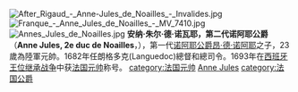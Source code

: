 [[File:After_Rigaud_-_Anne-Jules_de_Noailles_-_Invalides.jpg|thumb]]
[[File:Franque_-_Anne_Jules_de_Noailles_-_MV_7410.jpg|thumb]]
[[File:Annes_Jules_de_Noailles.jpg|thumb]]
'''安纳·朱尔·德·诺瓦耶，第二代诺阿耶公爵'''（'''Anne Jules, 2e duc de Noailles'''，{{bd|1650年|2月5日|1708年|10月2日|catIdx=N}}），第一代[[诺阿耶公爵|诺阿耶公爵]][[昂·德·诺阿耶|昂·德·诺阿耶]]之子，23歲為陸軍元帥。1682年任朗格多克(Languedoc)總督和總司令。1693年在[[西班牙王位继承战争|西班牙王位继承战争]]中获[[法国元帅|法国元帅]]称号。
{{Authority control}}
{{法国人物小作品}}
{{start box}}
{{s-before|[[安纳·德·诺瓦耶|安纳·德·诺瓦耶]]|}}
{{s-title|[[诺瓦耶公爵|诺瓦耶公爵]]|1678年—1708年}}
{{s-after|[[阿德里安·莫里斯·德·诺瓦耶|阿德里安·莫里斯·德·诺瓦耶]]}}
{{end box}}
{{DEFAULTSORT:Noailles}}
[[category:法国元帅|category:法国元帅]]
[[category:諾阿耶公爵|Anne Jules]]
[[category:法国公爵|category:法国公爵]]